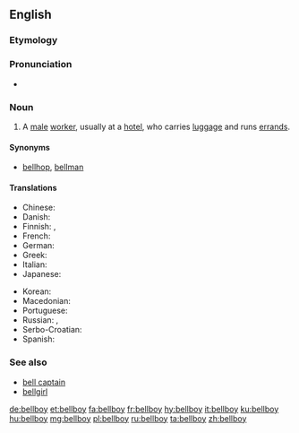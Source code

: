 ==English==

===Etymology===
{{compound|bell|boy|lang=en}}

===Pronunciation===
* {{audio|en-us-bellboy.ogg|Audio (US)|lang=en}}

===Noun===
{{en-noun}}

# A [[male]] [[worker]], usually at a [[hotel]], who carries [[luggage]] and runs [[errand]]s.

====Synonyms====
* [[bellhop]], [[bellman]]

====Translations====
{{trans-top|A male worker, usually at a hotel, who carries luggage and runs errands}}
* Chinese: {{zh-tsp|服務生|服务生|fúwùshēng}}
* Danish: {{t|da|piccolo|c}}
* Finnish: {{t|fi|hotellipoika}}, {{t|fi|pikkolo}}
* French: {{t+|fr|chasseur}}
* German: {{t|de|Hotelpage}}
* Greek: {{t+|el|γκρουμ|m|sc=Grek}}
* Italian: {{t+|it|boy|m}}
* Japanese: {{t|ja|ベルボーイ|tr=beruboui}}
{{trans-mid}}
* Korean: {{t+|ko|사환|sc=Hang}}
* Macedonian: {{t|mk|портир|m|tr=portír}}
* Portuguese: {{t|pt|carregador|m}}
* Russian: {{t|ru|коридо́рный|m}}, {{t+|ru|посы́льный|m}}
* Serbo-Croatian: {{t|sh|потрчко|m|tr=potrčko}}
* Spanish: {{t+|es|botones}}
{{trans-bottom}}

===See also===
* [[bell captain]]
* [[bellgirl]]

[[de:bellboy]]
[[et:bellboy]]
[[fa:bellboy]]
[[fr:bellboy]]
[[hy:bellboy]]
[[it:bellboy]]
[[ku:bellboy]]
[[hu:bellboy]]
[[mg:bellboy]]
[[pl:bellboy]]
[[ru:bellboy]]
[[ta:bellboy]]
[[zh:bellboy]]